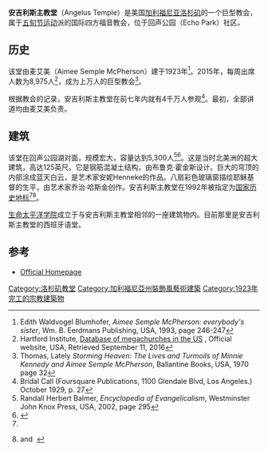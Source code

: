 {{Infobox NRHP
  | name =安吉利斯主教堂
  | nrhp_type = nhl
  | image = Angelus Temple.jpg
  | location = 美国[[加利福尼亚|加利福尼亚]][[洛杉矶|洛杉矶]]格伦代尔大道1100号
  | coordinates = {{coord|34|4|34.79|N|118|15|38.99|W|region:US-CA_type:landmark|display=inline,title}}
| locmapin = USA Los Angeles#California#USA
  | architect= 布鲁克·霍金斯
  | designated_nrhp_type= 1965年6月23日<ref name="nhlsum">{{cite web |url=http://tps.cr.nps.gov/nhl/detail.cfm?ResourceId=2136&ResourceType=Building |title=Angelus Temple |date=2007-09-28 |work=National Historic Landmark summary listing |publisher=National Park Service |deadurl=yes |archiveurl=https://web.archive.org/web/20090330000714/http://tps.cr.nps.gov/nhl/detail.cfm?ResourceId=2136&ResourceType=Building |archivedate=2009-03-30 |access-date=2016-12-31 }}</ref>
  | added = 1992年4月27日<ref name="nris">{{NRISref|2007a}}</ref>
  | refnum=92001875
}}
'''安吉利斯主教堂'''（Angelus Temple）是美国[[加利福尼亚|加利福尼亚]][[洛杉矶|洛杉矶]]的一个巨型教会，属于[[五旬节运动|五旬节运动]]派的国际四方福音教会，位于回声公园（Echo Park）社区。

==历史==
该堂由麦艾美（Aimee Semple McPherson）建于1923年<ref>Edith Waldvogel Blumhofer, ''Aimee Semple McPherson: everybody's sister'', Wm. B. Eerdmans Publishing, USA, 1993, page 246-247</ref>。2015年，每周出席人数为8,975人<ref name="Hartford Institute">Hartford Institute, [http://hirr.hartsem.edu/cgi-bin/mega/db.pl?db=default&uid=default&view_records=1&ID=*&sb=3&so=descend Database of megachurches in the US] {{Wayback|url=http://hirr.hartsem.edu/cgi-bin/mega/db.pl?db=default&uid=default&view_records=1&ID=*&sb=3&so=descend |date=20090124023003 }}, Official website, USA, Retrieved September 11, 2016</ref>，成为上万人的巨型教会<ref>Thomas, Lately  ''Storming Heaven: The Lives and Turmoils of Minnie Kennedy and Aimee Semple McPherson'', Ballantine Books, USA, 1970 page 32</ref>。

根据教会的记录，安吉利斯主教堂在前七年内就有4千万人参观<ref>Bridal Call (Foursquare Publications, 1100 Glendale Blvd, Los Angeles.) October 1929, p. 27</ref>。最初，全部讲道均由麦艾美负责。

==建筑==
该堂在回声公园湖对面，规模宏大，容量达到5,300人<ref>Randall Herbert Balmer, ''Encyclopedia of Evangelicalism'', Westminster John Knox Press, USA, 2002, page 295</ref><ref name="Pent. Dict.">{{cite book|last=Robeck|first=C. M. Jr.|title=The new international dictionary of Pentecostal and charismatic movements.|year=2002|publisher=Zondervan Pub. House|location=Grand Rapids, Mich.|isbn=0310224810|edition=Rev. and expanded|editor=Stanley M. Burgess|pages=314–315|chapter=Angelus Temple}}</ref>。这是当时北美洲的超大建筑，高达125英尺。它是钢筋混凝土结构，由布鲁克·霍金斯设计。巨大的穹顶的内部涂成蓝天白云，是艺术家安妮Henneke的作品。八扇彩色玻璃窗描绘耶稣基督的生平，由艺术家乔治·哈斯金创作。安吉利斯主教堂在1992年被指定为[[国家历史地标|国家历史地标]]<ref name="nhlsum"/><ref name="nrhpinv">{{Cite journal|title=National Register of Historic Places Inventory-Nomination: Angelus Temple|url={{NHLS url|id=92001875}} |format=pdf|date=November 13, 1991|publisher=National Park Service|author1=Page Putnam Miller |author2=Jill S. Topolski |author3=Vernon Horn }} and {{NHLS url|id=92001875|title=''Accompanying 3 photos, exterior and interior, from 1991''|photos=y}} {{small|(219 [[Kibibyte|KiB]])}}</ref>。

[[生命太平洋学院|生命太平洋学院]]成立于与安吉利斯主教堂相邻的一座建筑物内。目前那里是安吉利斯主教堂的西班牙语堂。

==参考==
{{reflist}}
*[http://www.angelustemple.org/ Official Homepage] {{Wayback|url=http://www.angelustemple.org/ |date=20210222004843 }}
[[Category:洛杉矶教堂|Category:洛杉矶教堂]]
[[Category:加利福尼亞州裝飾風藝術建築|Category:加利福尼亞州裝飾風藝術建築]]
[[Category:1923年完工的宗教建築物|Category:1923年完工的宗教建築物]]